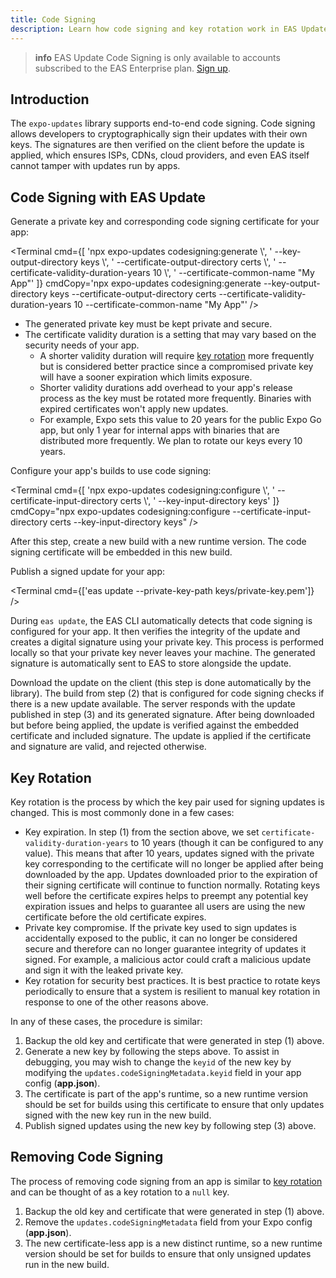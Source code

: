 ```yaml
---
title: Code Signing
description: Learn how code signing and key rotation work in EAS Update.
---
```



<Head title="EAS Update Code Signing" />

> **info** EAS Update Code Signing is only available to accounts subscribed to the EAS Enterprise plan. [Sign up](https://expo.dev/pricing).

## Introduction

The `expo-updates` library supports end-to-end code signing. Code signing allows developers to cryptographically sign their updates with their own keys. The signatures are then verified on the client before the update is applied, which ensures ISPs, CDNs, cloud providers, and even EAS itself cannot tamper with updates run by apps.

## Code Signing with EAS Update

<Step label="1">
Generate a private key and corresponding code signing certificate for your app:

<Terminal
  cmd={[
    'npx expo-updates codesigning:generate \\',
    '  --key-output-directory keys \\',
    '  --certificate-output-directory certs \\',
    '  --certificate-validity-duration-years 10 \\',
    '  --certificate-common-name "My App"'
  ]}
  cmdCopy='npx expo-updates codesigning:generate --key-output-directory keys --certificate-output-directory certs --certificate-validity-duration-years 10 --certificate-common-name "My App"'
/>

- The generated private key must be kept private and secure.
- The certificate validity duration is a setting that may vary based on the security needs of your app.
  - A shorter validity duration will require [key rotation](#key-rotation) more frequently but is considered better practice since a compromised private key will have a sooner expiration which limits exposure.
  - Shorter validity durations add overhead to your app's release process as the key must be rotated more frequently. Binaries with expired certificates won't apply new updates.
  - For example, Expo sets this value to 20 years for the public Expo Go app, but only 1 year for internal apps with binaries that are distributed more frequently. We plan to rotate our keys every 10 years.
</Step>

<Step label="2">
Configure your app's builds to use code signing:

<Terminal cmd={[
  'npx expo-updates codesigning:configure \\',
  '  --certificate-input-directory certs \\',
  '  --key-input-directory keys'
]} cmdCopy="npx expo-updates codesigning:configure --certificate-input-directory certs --key-input-directory keys" />

After this step, create a new build with a new runtime version. The code signing certificate will be embedded in this new build.

</Step>

<Step label="3">
Publish a signed update for your app:

<Terminal cmd={['eas update --private-key-path keys/private-key.pem']} />

During `eas update`, the EAS CLI automatically detects that code signing is configured for your app. It then verifies the integrity of the update and creates a digital signature using your private key. This process is performed locally so that your private key never leaves your machine. The generated signature is automatically sent to EAS to store alongside the update.
</Step>

<Step label="4">
Download the update on the client (this step is done automatically by the library). The build from step (2) that is configured for code signing checks if there is a new update available. The server responds with the update published in step (3) and its generated signature. After being downloaded but before being applied, the update is verified against the embedded certificate and included signature. The update is applied if the certificate and signature are valid, and rejected otherwise.
</Step>

## Key Rotation

Key rotation is the process by which the key pair used for signing updates is changed. This is most commonly done in a few cases:

- Key expiration. In step (1) from the section above, we set `certificate-validity-duration-years` to 10 years (though it can be configured to any value). This means that after 10 years, updates signed with the private key corresponding to the certificate will no longer be applied after being downloaded by the app. Updates downloaded prior to the expiration of their signing certificate will continue to function normally. Rotating keys well before the certificate expires helps to preempt any potential key expiration issues and helps to guarantee all users are using the new certificate before the old certificate expires.
- Private key compromise. If the private key used to sign updates is accidentally exposed to the public, it can no longer be considered secure and therefore can no longer guarantee integrity of updates it signed. For example, a malicious actor could craft a malicious update and sign it with the leaked private key.
- Key rotation for security best practices. It is best practice to rotate keys periodically to ensure that a system is resilient to manual key rotation in response to one of the other reasons above.

In any of these cases, the procedure is similar:

1. Backup the old key and certificate that were generated in step (1) above.
2. Generate a new key by following the steps above. To assist in debugging, you may wish to change the `keyid` of the new key by modifying the `updates.codeSigningMetadata.keyid` field in your app config (**app.json**).
3. The certificate is part of the app's runtime, so a new runtime version should be set for builds using this certificate to ensure that only updates signed with the new key run in the new build.
4. Publish signed updates using the new key by following step (3) above.

## Removing Code Signing

The process of removing code signing from an app is similar to [key rotation](#key-rotation) and can be thought of as a key rotation to a `null` key.

1. Backup the old key and certificate that were generated in step (1) above.
2. Remove the `updates.codeSigningMetadata` field from your Expo config (**app.json**).
3. The new certificate-less app is a new distinct runtime, so a new runtime version should be set for builds to ensure that only unsigned updates run in the new build.
